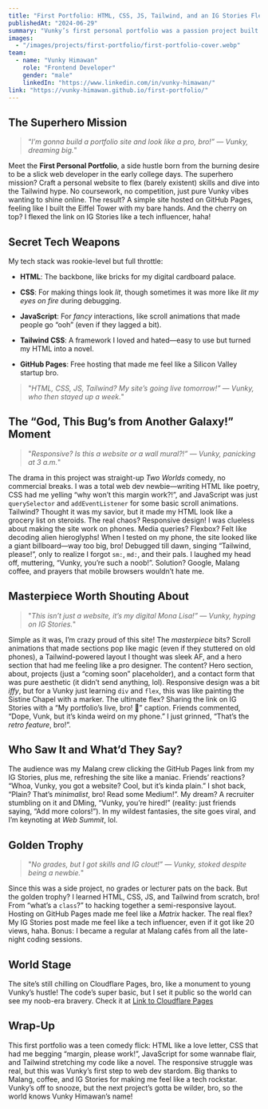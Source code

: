 ```yaml
---
title: "First Portfolio: HTML, CSS, JS, Tailwind, and an IG Stories Flex for the Ages!"
publishedAt: "2024-06-29"
summary: "Vunky’s first personal portfolio was a passion project built with HTML, CSS, JS, and Tailwind, proudly hosted on GitHub Pages. The responsive design struggle was real, but this site marked the dawn of a web dev journey. Flexed hard on IG Stories, it’s a monument to Malang coffee-fueled ambition!"
images:
  - "/images/projects/first-portfolio/first-portfolio-cover.webp"
team:
  - name: "Vunky Himawan"
    role: "Frontend Developer"
    gender: "male"
    linkedIn: "https://www.linkedin.com/in/vunky-himawan/"
link: "https://vunky-himawan.github.io/first-portfolio/"
---
```


## The Superhero Mission

> “_I’m gonna build a portfolio site and look like a pro, bro!” — Vunky, dreaming big._"

Meet the **First Personal Portfolio**, a side hustle born from the burning desire to be a slick web developer in the early college days. The superhero mission? Craft a personal website to flex (barely existent) skills and dive into the Tailwind hype. No coursework, no competition, just pure Vunky vibes wanting to shine online. The result? A simple site hosted on GitHub Pages, feeling like I built the Eiffel Tower with my bare hands. And the cherry on top? I flexed the link on IG Stories like a tech influencer, haha!

## Secret Tech Weapons

My tech stack was rookie-level but full throttle:

- **HTML**: The backbone, like bricks for my digital cardboard palace.

- **CSS**: For making things look _lit_, though sometimes it was more like _lit my eyes on fire_ during debugging.

- **JavaScript**: For _fancy_ interactions, like scroll animations that made people go “ooh” (even if they lagged a bit).

- **Tailwind CSS**: A framework I loved and hated—easy to use but turned my HTML into a novel.

- **GitHub Pages**: Free hosting that made me feel like a Silicon Valley startup bro.

> "_HTML, CSS, JS, Tailwind? My site’s going live tomorrow!” — Vunky, who then stayed up a week._"

## The “God, This Bug’s from Another Galaxy!” Moment

> "_Responsive? Is this a website or a wall mural?!” — Vunky, panicking at 3 a.m._"

The drama in this project was straight-up _Two Worlds_ comedy, no commercial breaks. I was a total web dev newbie—writing HTML like poetry, CSS had me yelling “why won’t this margin work?!”, and JavaScript was just `querySelector` and `addEventListener` for some basic scroll animations. Tailwind? Thought it was my savior, but it made my HTML look like a grocery list on steroids. The real chaos? Responsive design! I was clueless about making the site work on phones. Media queries? Flexbox? Felt like decoding alien hieroglyphs! When I tested on my phone, the site looked like a giant billboard—way too big, bro! Debugged till dawn, singing “Tailwind, please!”, only to realize I forgot `sm:`, `md:`, and their pals. I laughed my head off, muttering, “Vunky, you’re such a noob!”. Solution? Google, Malang coffee, and prayers that mobile browsers wouldn’t hate me.

## Masterpiece Worth Shouting About

> "_This isn’t just a website, it’s my digital Mona Lisa!” — Vunky, hyping on IG Stories._"

Simple as it was, I’m crazy proud of this site! The _masterpiece_ bits? Scroll animations that made sections pop like magic (even if they stuttered on old phones), a Tailwind-powered layout I thought was sleek AF, and a hero section that had me feeling like a pro designer. The content? Hero section, about, projects (just a “coming soon” placeholder), and a contact form that was pure aesthetic (it didn’t send anything, lol). Responsive design was a bit _iffy_, but for a Vunky just learning `div` and `flex`, this was like painting the Sistine Chapel with a marker. The ultimate flex? Sharing the link on IG Stories with a “My portfolio’s live, bro! 🚀” caption. Friends commented, “Dope, Vunk, but it’s kinda weird on my phone.” I just grinned, “That’s the _retro feature_, bro!”.

## Who Saw It and What’d They Say?

The audience was my Malang crew clicking the GitHub Pages link from my IG Stories, plus me, refreshing the site like a maniac. Friends’ reactions? “Whoa, Vunky, you got a website? Cool, but it’s kinda plain.” I shot back, “Plain? That’s _minimalist_, bro! Read some Medium!”. My dream? A recruiter stumbling on it and DMing, “Vunky, you’re hired!” (reality: just friends saying, “Add more colors!”). In my wildest fantasies, the site goes viral, and I’m keynoting at _Web Summit_, lol.

## Golden Trophy

> "_No grades, but I got skills and IG clout!” — Vunky, stoked despite being a newbie._"

Since this was a side project, no grades or lecturer pats on the back. But the golden trophy? I learned HTML, CSS, JS, and Tailwind from scratch, bro! From “what’s a `class`?” to hacking together a semi-responsive layout. Hosting on GitHub Pages made me feel like a _Matrix_ hacker. The real flex? My IG Stories post made me feel like a tech influencer, even if it got like 20 views, haha. Bonus: I became a regular at Malang cafés from all the late-night coding sessions.

## World Stage

The site’s still chilling on Cloudflare Pages, bro, like a monument to young Vunky’s hustle! The code’s super basic, but I set it public so the world can see my noob-era bravery. Check it at [Link to Cloudflare Pages](https://second.vunkyh.my.id/)

## Wrap-Up

This first portfolio was a teen comedy flick: HTML like a love letter, CSS that had me begging “margin, please work!”, JavaScript for some wannabe flair, and Tailwind stretching my code like a novel. The responsive struggle was real, but this was Vunky’s first step to web dev stardom. Big thanks to Malang, coffee, and IG Stories for making me feel like a tech rockstar. Vunky’s off to snooze, but the next project’s gotta be wilder, bro, so the world knows Vunky Himawan’s name!
